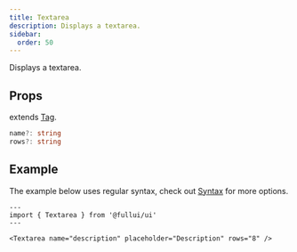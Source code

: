 ```yaml
---
title: Textarea
description: Displays a textarea.
sidebar: 
  order: 50
---
```


Displays a textarea.

## Props
extends [Tag](/utility/tag).
```ts
name?: string
rows?: string
```

## Example
The example below uses regular syntax, check out [Syntax](/overview/syntax) for more options.

```astro live
---
import { Textarea } from '@fullui/ui'
---

<Textarea name="description" placeholder="Description" rows="8" />
```